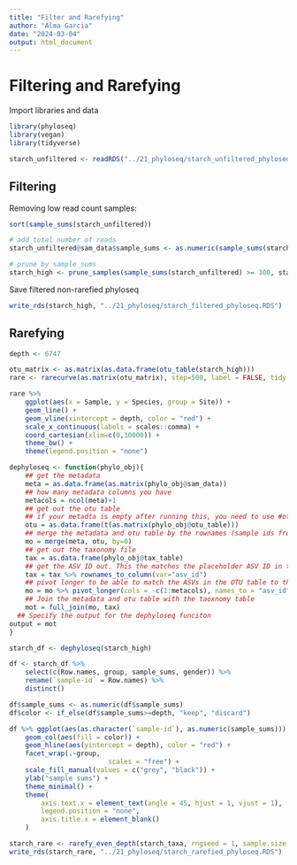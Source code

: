 ```yaml
---
title: "Filter and Rarefying"
author: "Alma Garcia"
date: "2024-03-04"
output: html_document
---
```


# Filtering and Rarefying
Import libraries and data
```r
library(phyloseq)
library(vegan)
library(tidyverse)
```

```r
starch_unfiltered <- readRDS("../21_phyloseq/starch_unfiltered_phyloseq.RDS")
```

## Filtering
Removing low read count samples:
```r
sort(sample_sums(starch_unfiltered))
```

```r
# add total number of reads
starch_unfiltered@sam_data$sample_sums <- as.numeric(sample_sums(starch_unfiltered))

# prune by sample_sums
starch_high <- prune_samples(sample_sums(starch_unfiltered) >= 300, starch_unfiltered)
```


Save filtered non-rarefied phyloseq
```r
write_rds(starch_high, "../21_phyloseq/starch_filtered_phyloseq.RDS")
```


## Rarefying
```r
depth <- 6747
```

```r
otu_matrix <- as.matrix(as.data.frame(otu_table(starch_high)))
rare <- rarecurve(as.matrix(otu_matrix), step=500, label = FALSE, tidy = TRUE)
```

```r
rare %>%
	ggplot(aes(x = Sample, y = Species, group = Site)) +
	geom_line() +
	geom_vline(xintercept = depth, color = "red") +
	scale_x_continuous(labels = scales::comma) +
	coord_cartesian(xlim=c(0,10000)) +
	theme_bw() +
	theme(legend.position = "none") 
```

```r
dephyloseq <- function(phylo_obj){ 
	## get the metadata
	meta = as.data.frame(as.matrix(phylo_obj@sam_data)) 
	## how many metadata columns you have
	metacols = ncol(meta)+1
	## get out the otu table
	## if your metadta is empty after running this, you need to use #otu = as.data.frame(t(as.matrix(phylo_obj@otu_table)))
	otu = as.data.frame(t(as.matrix(phylo_obj@otu_table)))
	## merge the metadata and otu table by the rownames (sample ids from the Illumina sequence)
	mo = merge(meta, otu, by=0) 
	## get out the taxonomy file
	tax = as.data.frame(phylo_obj@tax_table)
	## get the ASV ID out. This the matches the placeholder ASV ID in the OTU table
	tax = tax %>% rownames_to_column(var="asv_id")
	## pivot longer to be able to match the ASVs in the OTU table to the taxonomy table
	mo = mo %>% pivot_longer(cols = -c(1:metacols), names_to = "asv_id", values_to="asv_abundance") 
	## Join the metadata and otu table with the taoxnomy table
	mot = full_join(mo, tax)
  ## Specify the output for the dephyloseq funciton
output = mot 
}
```


```r
starch_df <- dephyloseq(starch_high)
```

```r
df <- starch_df %>%
	select(c(Row.names, group, sample_sums, gender)) %>%
	rename(`sample-id` = Row.names) %>%
	distinct()
```

```r
df$sample_sums <- as.numeric(df$sample_sums)
df$color <- if_else(df$sample_sums>=depth, "keep", "discard")
```

```r
df %>% ggplot(aes(as.character(`sample-id`), as.numeric(sample_sums))) + 
	geom_col(aes(fill = color)) + 
	geom_hline(aes(yintercept = depth), color = "red") +
	facet_wrap(.~group,
						 scales = "free") +
	scale_fill_manual(values = c("grey", "black")) +
	ylab("sample sums") +
	theme_minimal() +
	theme(
		axis.text.x = element_text(angle = 45, hjust = 1, vjust = 1),
		legend.position = "none",
		axis.title.x = element_blank()
	)
```

```r
starch_rare <- rarefy_even_depth(starch_taxa, rngseed = 1, sample.size = depth)
write_rds(starch_rare, "../21_phyloseq/starch_rarefied_phyloseq.RDS")
```

